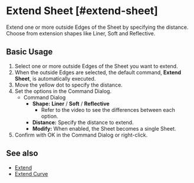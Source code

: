 
# Extend Sheet [#extend-sheet]

<Reference shortcut="" command="Extend Sheet" button="" />

Extend one or more outside Edges of the Sheet by specifying the distance. Choose from extension shapes like Liner, Soft and Reflective.

## Basic Usage

1. Select one or more outside Edges of the Sheet you want to extend.
2. When the outside Edges are selected, the default command, **Extend Sheet**, is automatically executed.
3. Move the yellow dot to specify the distance.
4. Set the options in the Command Dialog.
    - <Kst>Command Dialog</Kst>
        - **Shape:** **Liner** /  **Soft** /  **Reflective**
            - Refer to the video to see the differences between each option.
        - **Distance:** Specify the distance to extend.
        - **Modify:** When enabled, the Sheet becomes a single Sheet.
5. Confirm with OK in the Command Dialog or right-click.

<VideoPlayer fileName="extend-sheet"/>

## See also
- [Extend](extend)
- [Extend Curve](/sketch/extend-curve)